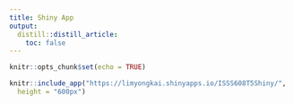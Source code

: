 ```yaml
---
title: Shiny App
output:
  distill::distill_article:
    toc: false
---
```


```r
knitr::opts_chunk$set(echo = TRUE)
```

```r
knitr::include_app("https://limyongkai.shinyapps.io/ISSS608T5Shiny/",
  height = "600px")
```
